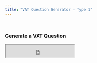 ```yaml
---
title: "VAT Question Generator - Type 1"
---
```


&nbsp;

### Generate a VAT Question

<iframe src ="https://mystruth.shinyapps.io/VAT-Type1/" height=43px width=225px />

```r
knitr::include_app("https://mystruth.shinyapps.io/VAT-Type1/",
                   height = "42px")
```

The file will automatically download when complete.\
Please be patient when generating! - It can take up to 60 seconds per download



&nbsp;

### Pre-Generated VAT Questions

Clicking the below links rewrites the current page so I recommend opening the links in a new tab

[Pre-Generated Question 1](VATPregens/VATQuestionGenerator-Type1-Pregen1.pdf)

[Pre-Generated Question 2](VATPregens/VATQuestionGenerator-Type1-Pregen2.pdf)

[Pre-Generated Question 3](VATPregens/VATQuestionGenerator-Type1-Pregen3.pdf)

[Pre-Generated Question 4](VATPregens/VATQuestionGenerator-Type1-Pregen4.pdf)

[Pre-Generated Question 5](VATPregens/VATQuestionGenerator-Type1-Pregen5.pdf)

[Pre-Generated Question 6](VATPregens/VATQuestionGenerator-Type1-Pregen6.pdf)

[Pre-Generated Question 7](VATPregens/VATQuestionGenerator-Type1-Pregen7.pdf)

[Pre-Generated Question 8](VATPregens/VATQuestionGenerator-Type1-Pregen8.pdf)

[Pre-Generated Question 9](VATPregens/VATQuestionGenerator-Type1-Pregen9.pdf)

[Pre-Generated Question 10](VATPregens/VATQuestionGenerator-Type1-Pregen10.pdf)

&nbsp;

